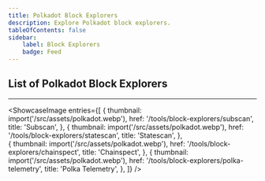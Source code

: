 ```yaml
---
title: Polkadot Block Explorers
description: Explore Polkadot block explorers.
tableOfContents: false
sidebar: 
    label: Block Explorers
    badge: Feed
---
```







## List of Polkadot Block Explorers
----------------
<ShowcaseImage
  entries={[
        {
      thumbnail: import('/src/assets/polkadot.webp'),
      href: '/tools/block-explorers/subscan',
      title: 'Subscan',
    },
                     {
      thumbnail: import('/src/assets/polkadot.webp'),
      href: '/tools/block-explorers/statescan',
      title: 'Statescan',
      },  
    {
      thumbnail: import('/src/assets/polkadot.webp'),
      href: '/tools/block-explorers/chainspect',
      title: 'Chainspect',
      },
              {
      thumbnail: import('/src/assets/polkadot.webp'),
      href: '/tools/block-explorers/polka-telemetry',
      title: 'Polka Telemetry',
    },
  ]}
/>